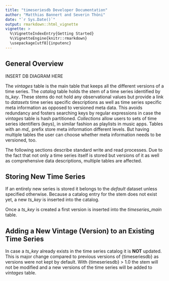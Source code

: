 ```yaml
---
title: "timeseriesdb Developer Documentation"
author: "Matthias Bannert and Severin Thöni"
date: "`r Sys.Date()`"
output: rmarkdown::html_vignette
vignette: >
  %\VignetteIndexEntry{Getting Started}
  %\VignetteEngine{knitr::rmarkdown}
  \usepackage[utf8]{inputenc}
---
```


## General Overview


INSERT DB DIAGRAM HERE

The *vintages* table is the main table that keeps all the different versions of a time series. The *catalog* table holds the stem of a time series identified by *ts_key*. These stems do not hold any observational values but provide a link to *datasets* time series specific descriptions as well as time series specific meta information as opposed to versioned meta data. This avoids redundancy and fosters searching keys by regular expressions in case the *vintages* table is hash partitioned. *Collections* allow users to sets of time series identifiers (keys), in similar fashion as playlists in music apps. Tables with an *md_* prefix store meta information different levels. But having multiple tables the user can choose whether meta information needs to be versioned, too. 

The following sections describe standard write and read processes. Due to the fact that not only a time series itself is stored but versions of it as well as comprehensive data descriptions, multiple tables are affected. 


## Storing New Time Series

If an entirely new series is stored it belongs to the *default* dataset unless specified otherwise. Because a catalog entry for the stem does not exist yet, a new *ts_key* is inserted into the catalog. 

Once a *ts_key* is created a first version is inserted into the *timeseries_main* table. 

## Adding a New Vintage (Version) to an Existing Time Series

In case a *ts_key* already exists in the time series catalog it is **NOT** updated. This is major change compared to previous versions of {timeseriesdb} as versions were not kept by default. With {timeseriesdb} > 1.0 the stem will not be modified and a new versions of the time series will be added to *vintages* table. 






